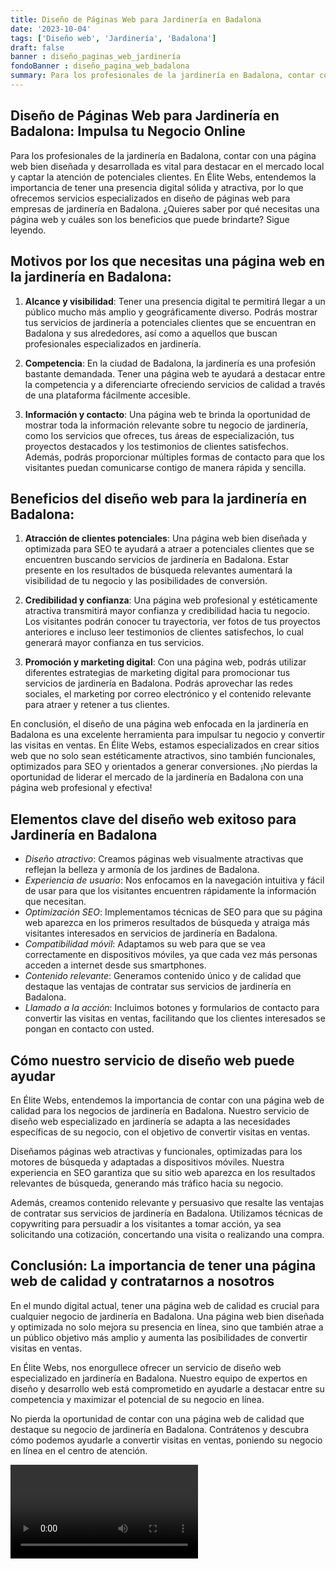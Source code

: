 ```yaml
---
title: Diseño de Páginas Web para Jardinería en Badalona
date: '2023-10-04'
tags: ['Diseño web', 'Jardinería', 'Badalona']
draft: false
banner : diseño_paginas_web_jardinería
fondoBanner : diseño_pagina_web_badalona
summary: Para los profesionales de la jardinería en Badalona, contar con una página web bien diseñada y desarrollada es vital para destacar en el mercado local y captar la atención de potenciales clientes. En Élite Webs, entendemos la importancia de tener una presencia digital sólida y atractiva, por lo que ofrecemos servicios especializados en diseño de páginas web para empresas de jardinería en Badalona. ¿Quieres saber por qué necesitas una página web y cuáles son los beneficios que puede brindarte? Sigue leyendo.
---
```


## Diseño de Páginas Web para Jardinería en Badalona: Impulsa tu Negocio Online

Para los profesionales de la jardinería en Badalona, contar con una página web bien diseñada y desarrollada es vital para destacar en el mercado local y captar la atención de potenciales clientes. En Élite Webs, entendemos la importancia de tener una presencia digital sólida y atractiva, por lo que ofrecemos servicios especializados en diseño de páginas web para empresas de jardinería en Badalona. ¿Quieres saber por qué necesitas una página web y cuáles son los beneficios que puede brindarte? Sigue leyendo.

## Motivos por los que necesitas una página web en la jardinería en Badalona:

1. **Alcance y visibilidad**: Tener una presencia digital te permitirá llegar a un público mucho más amplio y geográficamente diverso. Podrás mostrar tus servicios de jardinería a potenciales clientes que se encuentran en Badalona y sus alrededores, así como a aquellos que buscan profesionales especializados en jardinería.

2. **Competencia**: En la ciudad de Badalona, la jardinería es una profesión bastante demandada. Tener una página web te ayudará a destacar entre la competencia y a diferenciarte ofreciendo servicios de calidad a través de una plataforma fácilmente accesible.

3. **Información y contacto**: Una página web te brinda la oportunidad de mostrar toda la información relevante sobre tu negocio de jardinería, como los servicios que ofreces, tus áreas de especialización, tus proyectos destacados y los testimonios de clientes satisfechos. Además, podrás proporcionar múltiples formas de contacto para que los visitantes puedan comunicarse contigo de manera rápida y sencilla.

## Beneficios del diseño web para la jardinería en Badalona:

1. **Atracción de clientes potenciales**: Una página web bien diseñada y optimizada para SEO te ayudará a atraer a potenciales clientes que se encuentren buscando servicios de jardinería en Badalona. Estar presente en los resultados de búsqueda relevantes aumentará la visibilidad de tu negocio y las posibilidades de conversión.

2. **Credibilidad y confianza**: Una página web profesional y estéticamente atractiva transmitirá mayor confianza y credibilidad hacia tu negocio. Los visitantes podrán conocer tu trayectoria, ver fotos de tus proyectos anteriores e incluso leer testimonios de clientes satisfechos, lo cual generará mayor confianza en tus servicios.

3. **Promoción y marketing digital**: Con una página web, podrás utilizar diferentes estrategias de marketing digital para promocionar tus servicios de jardinería en Badalona. Podrás aprovechar las redes sociales, el marketing por correo electrónico y el contenido relevante para atraer y retener a tus clientes.

En conclusión, el diseño de una página web enfocada en la jardinería en Badalona es una excelente herramienta para impulsar tu negocio y convertir las visitas en ventas. En Élite Webs, estamos especializados en crear sitios web que no solo sean estéticamente atractivos, sino también funcionales, optimizados para SEO y orientados a generar conversiones. ¡No pierdas la oportunidad de liderar el mercado de la jardinería en Badalona con una página web profesional y efectiva!

<GifSeo />

<Cta />

## Elementos clave del diseño web exitoso para Jardinería en Badalona

- *Diseño atractivo*: Creamos páginas web visualmente atractivas que reflejan la belleza y armonía de los jardines de Badalona.
- *Experiencia de usuario*: Nos enfocamos en la navegación intuitiva y fácil de usar para que los visitantes encuentren rápidamente la información que necesitan.
- *Optimización SEO*: Implementamos técnicas de SEO para que su página web aparezca en los primeros resultados de búsqueda y atraiga más visitantes interesados en servicios de jardinería en Badalona.
- *Compatibilidad móvil*: Adaptamos su web para que se vea correctamente en dispositivos móviles, ya que cada vez más personas acceden a internet desde sus smartphones.
- *Contenido relevante*: Generamos contenido único y de calidad que destaque las ventajas de contratar sus servicios de jardinería en Badalona.
- *Llamado a la acción*: Incluimos botones y formularios de contacto para convertir las visitas en ventas, facilitando que los clientes interesados se pongan en contacto con usted.

## Cómo nuestro servicio de diseño web puede ayudar

En Élite Webs, entendemos la importancia de contar con una página web de calidad para los negocios de jardinería en Badalona. Nuestro servicio de diseño web especializado en jardinería se adapta a las necesidades específicas de su negocio, con el objetivo de convertir visitas en ventas.

Diseñamos páginas web atractivas y funcionales, optimizadas para los motores de búsqueda y adaptadas a dispositivos móviles. Nuestra experiencia en SEO garantiza que su sitio web aparezca en los resultados relevantes de búsqueda, generando más tráfico hacia su negocio.

Además, creamos contenido relevante y persuasivo que resalte las ventajas de contratar sus servicios de jardinería en Badalona. Utilizamos técnicas de copywriting para persuadir a los visitantes a tomar acción, ya sea solicitando una cotización, concertando una visita o realizando una compra.

## Conclusión: La importancia de tener una página web de calidad y contratarnos a nosotros

En el mundo digital actual, tener una página web de calidad es crucial para cualquier negocio de jardinería en Badalona. Una página web bien diseñada y optimizada no solo mejora su presencia en línea, sino que también atrae a un público objetivo más amplio y aumenta las posibilidades de convertir visitas en ventas.

En Élite Webs, nos enorgullece ofrecer un servicio de diseño web especializado en jardinería en Badalona. Nuestro equipo de expertos en diseño y desarrollo web está comprometido en ayudarle a destacar entre su competencia y maximizar el potencial de su negocio en línea.

No pierda la oportunidad de contar con una página web de calidad que destaque su negocio de jardinería en Badalona. Contrátenos y descubra cómo podemos ayudarle a convertir visitas en ventas, poniendo su negocio en línea en el centro de atención.

<Video />

<CtaBot job='Jardinería' city='Badalona'/>

<Gmaps query='Badalona+españa+maps' />